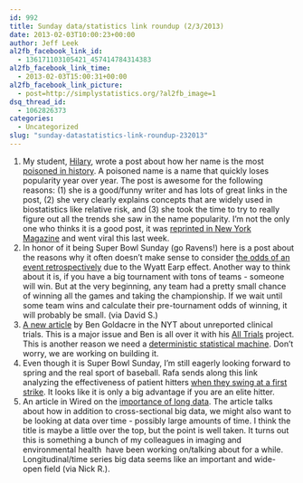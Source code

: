 ```yaml
---
id: 992
title: Sunday data/statistics link roundup (2/3/2013)
date: 2013-02-03T10:00:23+00:00
author: Jeff Leek
al2fb_facebook_link_id:
  - 136171103105421_457414784314383
al2fb_facebook_link_time:
  - 2013-02-03T15:00:31+00:00
al2fb_facebook_link_picture:
  - post=http://simplystatistics.org/?al2fb_image=1
dsq_thread_id:
  - 1062826373
categories:
  - Uncategorized
slug: "sunday-datastatistics-link-roundup-232013"
---
```

  1. My student, [Hilary](http://www.biostat.jhsph.edu/~hiparker/), wrote a post about how her name is the most [poisoned in history](http://hilaryparker.com/2013/01/30/hilary-the-most-poisoned-baby-name-in-us-history/). A poisoned name is a name that quickly loses popularity year over year. The post is awesome for the following reasons: (1) she is a good/funny writer and has lots of great links in the post, (2) she very clearly explains concepts that are widely used in biostatistics like relative risk, and (3) she took the time to try to really figure out all the trends she saw in the name popularity. I'm not the only one who thinks it is a good post, it was [reprinted in New York Magazine](http://nymag.com/thecut/2013/01/hillary-most-poisoned-baby-name-in-us-history.html) and went viral this last week.
  2. In honor of it being Super Bowl Sunday (go Ravens!) here is a post about the reasons why it often doesn't make sense to consider [the odds of an event retrospectively](http://www.footballperspective.com/what-are-the-odds-of-that/) due to the Wyatt Earp effect. Another way to think about it is, if you have a big tournament with tons of teams - someone will win. But at the very beginning, any team had a pretty small chance of winning all the games and taking the championship. If we wait until some team wins and calculate their pre-tournament odds of winning, it will probably be small. (via David S.)
  3. [A new article](http://www.nytimes.com/2013/02/02/opinion/health-cares-trick-coin.html?smid=fb-share&_r=0) by Ben Goldacre in the NYT about unreported clinical trials. This is a major issue and Ben is all over it with his [All Trials](http://www.alltrials.net/) project. This is another reason we need a [deterministic statistical machine](http://simplystatistics.org/2012/08/27/a-deterministic-statistical-machine/). Don't worry, we are working on building it.
  4. Even though it is Super Bowl Sunday, I'm still eagerly looking forward to spring and the real sport of baseball. Rafa sends along this link analyzing the effectiveness of patient hitters [when they swing at a first strike](http://www.hardballtimes.com/main/article/game-theory-and-first-pitch/). It looks like it is only a big advantage if you are an elite hitter.
  5. An article in Wired on the [importance of long data](http://www.wired.com/opinion/2013/01/forget-big-data-think-long-data/). The article talks about how in addition to cross-sectional big data, we might also want to be looking at data over time - possibly large amounts of time. I think the title is maybe a little over the top, but the point is well taken. It turns out this is something a bunch of my colleagues in imaging and environmental health  have been working on/talking about for a while. Longitudinal/time series big data seems like an important and wide-open field (via Nick R.).
